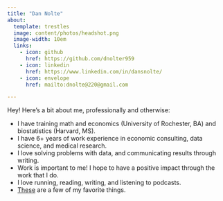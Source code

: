 ```yaml
---
title: "Dan Nolte"
about:
  template: trestles
  image: content/photos/headshot.png
  image-width: 10em
  links:
    - icon: github
      href: https://github.com/dnolter959
    - icon: linkedin
      href: https://www.linkedin.com/in/dansnolte/
    - icon: envelope
      href: mailto:dnolte@220@gmail.com

---
```

Hey! Here's a bit about me, professionally and otherwise:

- I have training math and economics (University of Rochester, BA) and biostatistics (Harvard, MS). 
- I have 6+ years of work experience in economic consulting, data science, and medical research. 
- I love solving problems with data, and communicating results through writing. 
- Work is important to me! I hope to have a positive impact through the work that I do.
- I love running, reading, writing, and listening to podcasts.
- [These](https://open.spotify.com/playlist/4s8txG9rCi09HGedNuhcvM?si=118a8d3d8bee4a4d) are a few of my favorite things. 
